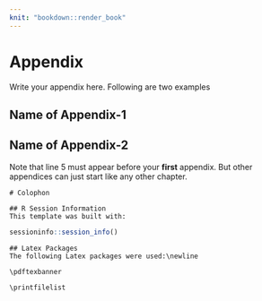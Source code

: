 ```yaml
---
knit: "bookdown::render_book"
---
```


\appendix

# Appendix

Write your appendix here. Following are two examples

## Name of Appendix-1

## Name of Appendix-2

Note that line 5 must appear before your **first** appendix. But other appendices can just start like any other chapter.


```block
# Colophon

## R Session Information
This template was built with:
```

```r
sessioninfo::session_info()
```

```block
## Latex Packages
The following Latex packages were used:\newline

\pdftexbanner

\printfilelist
```
